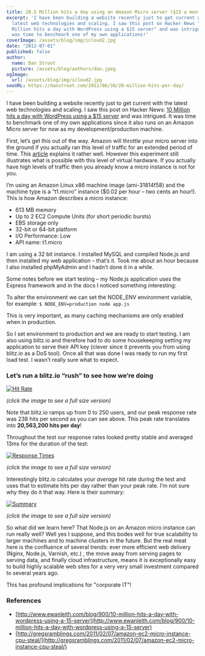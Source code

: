 ```yaml
---
title: 20.5 Million hits a day using an Amazon Micro server ($15 a month) and Node.js
excerpt: 'I have been building a website recently just to get current with the
  latest web technologies and scaling. I saw this post on Hacker News "10
  Million hits a day with WordPress using a $15 server" and was intrigued.  It
  was time to benchmark one of my own applications!'
coverImage: /assets/blog/img/icloud2.jpg
date: "2012-07-01"
published: false
author:
  name: Dan Stroot
  picture: /assets/blog/authors/dan.jpeg
ogImage:
  url: /assets/blog/img/icloud2.jpg
seoURL: https://danstroot.com/2012/06/30/20-million-hits-per-day/
---
```


I have been building a website recently just to get current with the latest web technologies and scaling. I saw this post on Hacker News: [10 Million hits a day with WordPress using a $15 server](http://www.ewanleith.com/blog/900/10-million-hits-a-day-with-wordpress-using-a-15-server "10 Million hits a day with WordPress using a $15 server") and was intrigued. It was time to benchmark one of my own applications since it also runs on an Amazon Micro server for now as my development/production machine.

First, let’s get this out of the way. Amazon will throttle your micro server into the ground if you actually ran this level of traffic for an extended period of time. This [article](http://gregsramblings.com/2011/02/07/amazon-ec2-micro-instance-cpu-steal/) explains it rather well. However this experiment still illustrates what is possible with this level of virtual hardware. If you actually have high levels of traffic then you already know a micro instance is not for you.

I’m using an Amazon Linux x86 machine image (ami-31814f58) and the machine type is a “t1.micro” instance ($0.02 per hour – two cents an hour!). This is how Amazon describes a micro instance:

- 613 MB memory
- Up to 2 EC2 Compute Units (for short periodic bursts)
- EBS storage only
- 32-bit or 64-bit platform
- I/O Performance: Low
- API name: t1.micro

I am using a 32 bit instance. I installed MySQL and compiled Node.js and then installed my web application – that’s it. Took me about an hour because I also installed phpMyAdmin and I hadn’t done it in a while.

Some notes before we start testing – my Node.js application uses the Express framework and in the docs I noticed something interesting:

To alter the environment we can set the NODE_ENV environment variable, for example: `$ NODE_ENV=production node app.js`

This is very important, as many caching mechanisms are only enabled when in production.

So I set environment to production and we are ready to start testing. I am also using blitz.io and therefore had to do some housekeeping setting my application to serve their API key (clever since it prevents you from using blitz.io as a DoS tool). Once all that was done I was ready to run my first load test. I wasn’t really sure what to expect.

### Let’s run a blitz.io “rush” to see how we’re doing

[![Hit Rate](http://www.wanderingcio.com/wp-content/uploads/2012/04/15-1-300x140.png "15-1")](http://www.wanderingcio.com/wp-content/uploads/2012/04/15-1.png)

_(click the image to see a full size version)_

Note that blitz.io ramps up from 0 to 250 users, and our peak response rate was 238 hits per second as you can see above. This peak rate translates into **20,563,200 hits per day**!

Throughout the test our response rates looked pretty stable and averaged 13ms for the duration of the test:

[![Response Times](http://www.wanderingcio.com/wp-content/uploads/2012/04/15-2-300x139.png "15-2")](http://www.wanderingcio.com/wp-content/uploads/2012/04/15-2.png)

_(click the image to see a full size version)_

Interestingly blitz.io calculates your _average_ hit rate during the test and uses that to estimate hits per day rather than your peak rate. I’m not sure why they do it that way. Here is their summary:

[![Summary](http://www.wanderingcio.com/wp-content/uploads/2012/04/15-3-300x44.png "15-3")](http://www.wanderingcio.com/wp-content/uploads/2012/04/15-3.png)

_(click the image to see a full size version)_

So what did we learn here? That Node.js on an Amazon micro instance can run really well? Well yes I suppose, and this bodes well for true scalability to larger machines and to machine clusters in the future. But the real meat here is the confluence of several trends: ever more efficient web delivery (Nginx, Node.js, Varnish, etc.) , the move away from serving pages to serving data, and finally cloud infrastructure, means it is exceptionally easy to build highly scalable web sites for a very very small investment compared to several years ago.

This has profound implications for "corporate IT"!

### References

- [http://www.ewanleith.com/blog/900/10-million-hits-a-day-with-wordpress-using-a-15-server](http://www.ewanleith.com/blog/900/10-million-hits-a-day-with-wordpress-using-a-15-server)
- [http://gregsramblings.com/2011/02/07/amazon-ec2-micro-instance-cpu-steal/](http://gregsramblings.com/2011/02/07/amazon-ec2-micro-instance-cpu-steal/)
